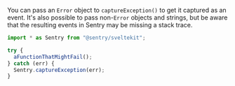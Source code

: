 You can pass an `Error` object to `captureException()` to get it captured as an event. It's also possible to pass non-`Error` objects and strings, but be aware that the resulting events in Sentry may be missing a stack trace.

```javascript
import * as Sentry from "@sentry/sveltekit";

try {
  aFunctionThatMightFail();
} catch (err) {
  Sentry.captureException(err);
}
```

